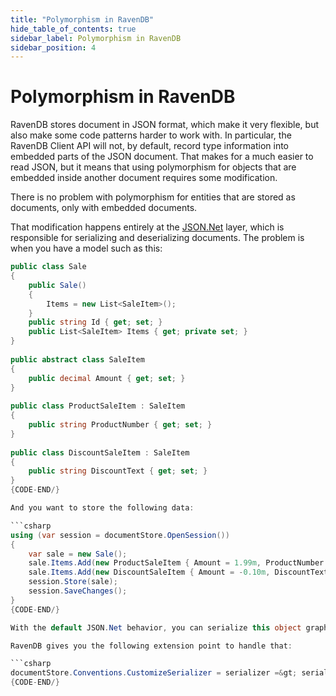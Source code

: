 ```yaml
---
title: "Polymorphism in RavenDB"
hide_table_of_contents: true
sidebar_label: Polymorphism in RavenDB
sidebar_position: 4
---
```



# Polymorphism in RavenDB

RavenDB stores document in JSON format, which make it very flexible, but also make some code patterns harder to work with. In particular, the RavenDB Client API will not, by default, record type information into embedded parts of the JSON document. That makes for a much easier to read JSON, but it means that using polymorphism for objects that are embedded inside another document requires some modification.

<Admonition type="note" title="">
There is no problem with polymorphism for entities that are stored as documents, only with embedded documents.
</Admonition>

That modification happens entirely at the [JSON.Net](https://www.newtonsoft.com/json) layer, which is responsible for serializing and deserializing documents. The problem is when you have a model such as this:

```csharp 
public class Sale
{
    public Sale()
    {
        Items = new List<SaleItem>();
    }
    public string Id { get; set; }
    public List<SaleItem> Items { get; private set; }
}
 
public abstract class SaleItem
{
    public decimal Amount { get; set; }
}
 
public class ProductSaleItem : SaleItem
{
    public string ProductNumber { get; set; }
}
 
public class DiscountSaleItem : SaleItem
{
    public string DiscountText { get; set; }
}
{CODE-END/}

And you want to store the following data:

```csharp 
using (var session = documentStore.OpenSession())
{
    var sale = new Sale();
    sale.Items.Add(new ProductSaleItem { Amount = 1.99m, ProductNumber = "123" });
    sale.Items.Add(new DiscountSaleItem { Amount = -0.10m, DiscountText = "Hanukkah Discount" });
    session.Store(sale);
    session.SaveChanges();
}
{CODE-END/}

With the default JSON.Net behavior, you can serialize this object graph, but you can't deserialize it, because there isn't enough information in the JSON to do so.

RavenDB gives you the following extension point to handle that:

```csharp 
documentStore.Conventions.CustomizeSerializer = serializer =&gt; serializer.TypeNameHandling = TypeNameHandling.All;
{CODE-END/}
